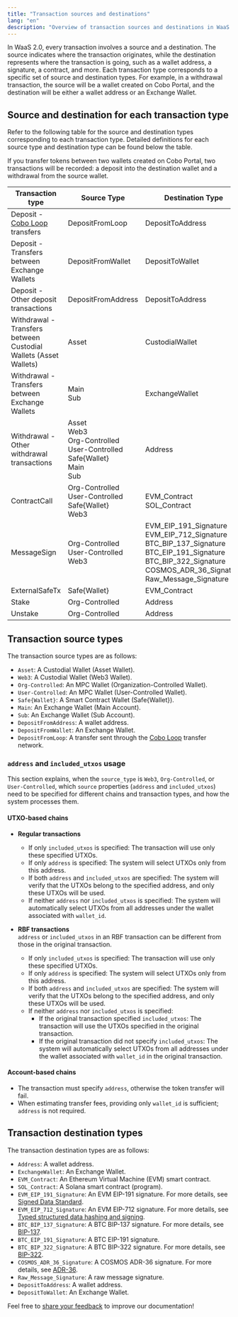 ```yaml
---
title: "Transaction sources and destinations"
lang: "en"
description: "Overview of transaction sources and destinations in WaaS 2.0."
---
```


In WaaS 2.0, every transaction involves a source and a destination. The source indicates where the transaction originates, while the destination represents where the transaction is going, such as a wallet address, a signature, a contract, and more. Each transaction type corresponds to a specific set of source and destination types. For example, in a withdrawal transaction, the source will be a wallet created on Cobo Portal, and the destination will be either a wallet address or an Exchange Wallet. 

## Source and destination for each transaction type

Refer to the following table for the source and destination types corresponding to each transaction type. Detailed definitions for each source type and destination type can be found below the table.

<Note>If you transfer tokens between two wallets created on Cobo Portal, two transactions will be recorded: a deposit into the destination wallet and a withdrawal from the source wallet.</Note>

| Transaction type                                   | Source Type                                                                                     | Destination Type              |
|----------------------------------------------------|-------------------------------------------------------------------------------------------------|--------------------------|
| Deposit - [Cobo Loop](https://manuals.cobo.com/en/portal/custodial-wallets/cobo-loop) transfers       | DepositFromLoop                                                                                | DepositToAddress         |
| Deposit - Transfers between Exchange Wallets       | DepositFromWallet                                                                              | DepositToWallet          |
| Deposit - Other deposit transactions               | DepositFromAddress                                                                            | DepositToAddress         |
| Withdrawal - Transfers between Custodial Wallets (Asset Wallets)               | Asset                                                                            | CustodialWallet         |
| Withdrawal - Transfers between Exchange Wallets    | Main<br />Sub                                                                                    | ExchangeWallet           |
| Withdrawal - Other withdrawal transactions         | Asset<br />Web3<br />Org-Controlled<br />User-Controlled<br />Safe\{Wallet\}<br />Main<br />Sub                      | Address                  |
| ContractCall                                      | Org-Controlled<br />User-Controlled<br />Safe\{Wallet\}<br />Web3                                               | EVM_Contract<br />SOL_Contract             |
| MessageSign                                       | Org-Controlled<br />User-Controlled<br />Web3                                                                | EVM_EIP_191_Signature<br />EVM_EIP_712_Signature<br />BTC_BIP_137_Signature<br />BTC_EIP_191_Signature<br />BTC_BIP_322_Signature<br />COSMOS_ADR_36_Signature<br />Raw_Message_Signature |
| ExternalSafeTx                                    | Safe\{Wallet\}                                                                                   |       EVM_Contract        |
| Stake                                    | Org-Controlled                                                                                  |    Address          |
| Unstake                                    | Org-Controlled                                                                                   |    Address          |



## Transaction source types

The transaction source types are as follows:
- `Asset`: A Custodial Wallet (Asset Wallet).
- `Web3`: A Custodial Wallet (Web3 Wallet).
- `Org-Controlled`: An MPC Wallet (Organization-Controlled Wallet).
- `User-Controlled`: An MPC Wallet (User-Controlled Wallet).
- `Safe{Wallet}`: A Smart Contract Wallet (Safe\{Wallet\}).
- `Main`: An Exchange Wallet (Main Account).
- `Sub`: An Exchange Wallet (Sub Account).
- `DepositFromAddress`: A wallet address.
- `DepositFromWallet`: An Exchange Wallet.
- `DepositFromLoop`: A transfer sent through the [Cobo Loop](https://manuals.cobo.com/en/portal/custodial-wallets/cobo-loop) transfer network. 

### `address` and `included_utxos` usage

This section explains, when the `source_type` is `Web3`, `Org-Controlled`, or `User-Controlled`, which `source` properties (`address` and `included_utxos`) need to be specified for different chains and transaction types, and how the system processes them.

#### UTXO-based chains

- **Regular transactions**
  - If only `included_utxos` is specified: The transaction will use only these specified UTXOs.
  - If only `address` is specified: The system will select UTXOs only from this address.
  - If both `address` and `included_utxos` are specified: The system will verify that the UTXOs belong to the specified address, and only these UTXOs will be used.
  - If neither `address` nor `included_utxos` is specified: The system will automatically select UTXOs from all addresses under the wallet associated with `wallet_id`.

- **RBF transactions**
  <br />`address` or `included_utxos` in an RBF transaction can be different from those in the original transaction.<br />
  - If only `included_utxos` is specified: The transaction will use only these specified UTXOs.
  - If only `address` is specified: The system will select UTXOs only from this address.
  - If both `address` and `included_utxos` are specified: The system will verify that the UTXOs belong to the specified address, and only these UTXOs will be used.
  - If neither `address` nor `included_utxos` is specified:
    - If the original transaction specified `included_utxos`: The transaction will use the UTXOs specified in the original transaction.
    - If the original transaction did not specify `included_utxos`: The system will automatically select UTXOs from all addresses under the wallet associated with `wallet_id` in the original transaction.

#### Account-based chains

- The transaction must specify `address`, otherwise the token transfer will fail.
- When estimating transfer fees, providing only `wallet_id` is sufficient; `address` is not required.

## Transaction destination types

The transaction destination types are as follows:
- `Address`: A wallet address.
- `ExchangeWallet`: An Exchange Wallet.
- `EVM_Contract`: An Ethereum Virtual Machine (EVM) smart contract.
- `SOL_Contract`: A Solana smart contract (program).
- `EVM_EIP_191_Signature`: An EVM EIP-191 signature. For more details, see [Signed Data Standard](https://eips.ethereum.org/EIPS/eip-191).
- `EVM_EIP_712_Signature`: An EVM EIP-712 signature. For more details, see [Typed structured data hashing and signing](https://eips.ethereum.org/EIPS/eip-712).
- `BTC_BIP_137_Signature`: A BTC BIP-137 signature. For more details, see [BIP-137](https://github.com/bitcoin/bips/blob/master/bip-0137.mediawiki).
- `BTC_EIP_191_Signature`: A BTC EIP-191 signature.
- `BTC_BIP_322_Signature`: A BTC BIP-322 signature. For more details, see [BIP-322](https://github.com/bitcoin/bips/blob/master/bip-0322.mediawiki).
- `COSMOS_ADR_36_Signature`: A COSMOS ADR-36 signature. For more details, see [ADR-36](https://github.com/cosmos/cosmos-sdk/blob/main/docs/architecture/adr-036-arbitrary-signature.md).
- `Raw_Message_Signature`: A raw message signature.
- `DepositToAddress`: A wallet address.
- `DepositToWallet`: An Exchange Wallet.


<Tip>Feel free to [share your feedback](https://forms.zohopublic.com/cobo/form/DocumentFeedbackForm/formperma/QvLOhxJv1_JMsJ-1dleZ8Itb_7rzN-LtgvsDdxosoVI) to improve our documentation!</Tip>